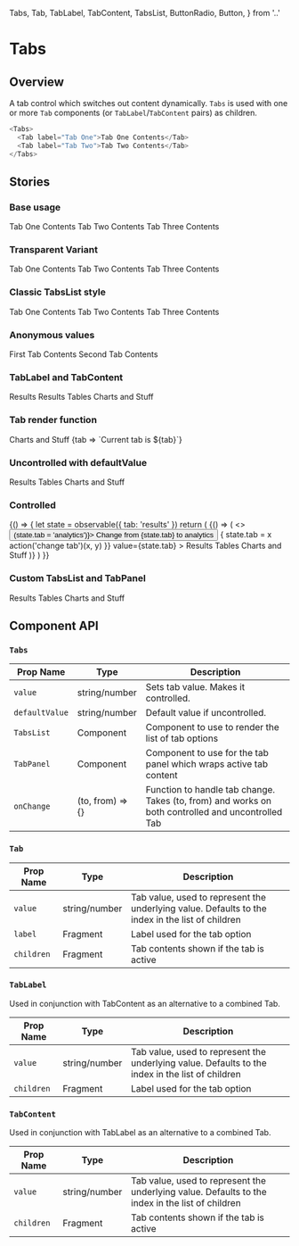   Tabs,
  Tab,
  TabLabel,
  TabContent,
  TabsList,
  ButtonRadio,
  Button,
} from '..'

<Meta title="Tabs" component={Tabs} />

# Tabs

## Overview

A tab control which switches out content dynamically. `Tabs` is used with one or more `Tab` components (or `TabLabel`/`TabContent` pairs) as children.

```js
<Tabs>
  <Tab label="Tab One">Tab One Contents</Tab>
  <Tab label="Tab Two">Tab Two Contents</Tab>
</Tabs>
```

## Stories

### Base usage

<Preview>
  <Story name="Base usage">
    <div style={{ backgroundColor: '#f9f9f9', padding: 20 }}>
      <Tabs>
        <Tab label="Tab One">Tab One Contents</Tab>
        <Tab label="Tab Two">Tab Two Contents</Tab>
        <Tab label="Tab Three">Tab Three Contents</Tab>
      </Tabs>
    </div>
  </Story>
</Preview>

### Transparent Variant

<Preview>
  <Story name="Transparent variant">
    <div style={{ backgroundColor: '#f9f9f9', padding: 20 }}>
      <Tabs.Transparent>
        <Tab label="Tab One">Tab One Contents</Tab>
        <Tab label="Tab Two">Tab Two Contents</Tab>
        <Tab label="Tab Three">Tab Three Contents</Tab>
      </Tabs.Transparent>
    </div>
  </Story>
</Preview>

### Classic TabsList style

<Preview>
  <Story name="Classic TabsList style">
    <div style={{ backgroundColor: '#f9f9f9', padding: 20 }}>
      <Tabs.Classic>
        <Tab label="Tab One">Tab One Contents</Tab>
        <Tab label="Tab Two">Tab Two Contents</Tab>
        <Tab label="Tab Three">Tab Three Contents</Tab>
      </Tabs.Classic>
    </div>
  </Story>
</Preview>

### Anonymous values

<Preview>
  <Story name="Anonymous values">
    <Tabs defaultValue={0}>
      <Tab label="First Tab">First Tab Contents</Tab>
      <Tab label="Second Tab">Second Tab Contents</Tab>
    </Tabs>
  </Story>
</Preview>

### TabLabel and TabContent

<Preview>
  <Story name="TabLabel and TabContent">
    <Tabs>
      <TabLabel value="results">Results</TabLabel>
      <TabContent value="results">Results Tables</TabContent>
      <Tab value="analytics" label="Analytics">
        Charts and Stuff
      </Tab>
    </Tabs>
  </Story>
</Preview>

### Tab render function

<Preview>
  <Story name="Tab render function">
    <Tabs>
      <Tab label="Analytics">Charts and Stuff</Tab>
      <Tab label="Analytics2" value="tab 2">
        {tab => `Current tab is ${tab}`}
      </Tab>
    </Tabs>
  </Story>
</Preview>

### Uncontrolled with defaultValue

<Preview>
  <Story name="Uncontrolled with defaultValue">
    <Tabs defaultValue="analytics">
      <Tab value="results" label="Results">
        Results Tables
      </Tab>
      <Tab value="analytics" label="Analytics">
        Charts and Stuff
      </Tab>
    </Tabs>
  </Story>
</Preview>

### Controlled

<Preview>
  <Story name="Controlled">
    {() => {
      let state = observable({ tab: 'results' })
      return (
        <Observer>
          {() => (
            <>
              <Button onClick={() => (state.tab = 'analytics')}>
                Change from {state.tab} to analytics
              </Button>
              <Tabs
                onChange={(x, y) => {
                  state.tab = x
                  action('change tab')(x, y)
                }}
                value={state.tab}
              >
                <Tab value="results" label="Results">
                  Results Tables
                </Tab>
                <Tab value="analytics" label="Analytics">
                  Charts and Stuff
                </Tab>
              </Tabs>
            </>
          )}
        </Observer>
      )
    }}
  </Story>
</Preview>

### Custom TabsList and TabPanel

<Preview>
  <Story name="Custom TabsList and TabPanel">
    <Tabs TabsList={ButtonRadio} TabPanel={React.Fragment}>
      <Tab value="results" label="Results">
        Results Tables
      </Tab>
      <Tab value="analytics" label="Analytics">
        Charts and Stuff
      </Tab>
    </Tabs>
  </Story>
</Preview>

## Component API

### `Tabs`

| Prop Name      | Type             | Description                                                                                       |
| -------------- | ---------------- | ------------------------------------------------------------------------------------------------- |
| `value`        | string/number    | Sets tab value. Makes it controlled.                                                              |
| `defaultValue` | string/number    | Default value if uncontrolled.                                                                    |
| `TabsList`     | Component        | Component to use to render the list of tab options                                                |
| `TabPanel`     | Component        | Component to use for the tab panel which wraps active tab content                                 |
| `onChange`     | (to, from) => {} | Function to handle tab change. Takes (to, from) and works on both controlled and uncontrolled Tab |

### `Tab`

| Prop Name  | Type          | Description                                                                                      |
| ---------- | ------------- | ------------------------------------------------------------------------------------------------ |
| `value`    | string/number | Tab value, used to represent the underlying value. Defaults to the index in the list of children |
| `label`    | Fragment      | Label used for the tab option                                                                    |
| `children` | Fragment      | Tab contents shown if the tab is active                                                          |

### `TabLabel`

Used in conjunction with TabContent as an alternative to a combined Tab.

| Prop Name  | Type          | Description                                                                                      |
| ---------- | ------------- | ------------------------------------------------------------------------------------------------ |
| `value`    | string/number | Tab value, used to represent the underlying value. Defaults to the index in the list of children |
| `children` | Fragment      | Label used for the tab option                                                                    |

### `TabContent`

Used in conjunction with TabLabel as an alternative to a combined Tab.

| Prop Name  | Type          | Description                                                                                      |
| ---------- | ------------- | ------------------------------------------------------------------------------------------------ |
| `value`    | string/number | Tab value, used to represent the underlying value. Defaults to the index in the list of children |
| `children` | Fragment      | Tab contents shown if the tab is active                                                          |
